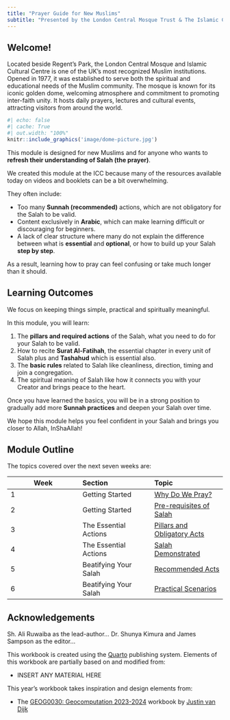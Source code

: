 ```yaml
---
title: "Prayer Guide for New Muslims" 
subtitle: "Presented by the London Central Mosque Trust & The Islamic Cultural Centre (ICC)"
---
```


## Welcome! {.unnumbered}

Located beside Regent’s Park, the London Central Mosque and Islamic Cultural Centre is one of the UK’s most recognized Muslim institutions. Opened in 1977, it was established to serve both the spiritual and educational needs of the Muslim community. The mosque is known for its iconic golden dome, welcoming atmosphere and commitment to promoting inter-faith unity. It hosts daily prayers, lectures and cultural events, attracting visitors from around the world.

```r
#| echo: false
#| cache: True
#| out.width: "100%"
knitr::include_graphics('image/dome-picture.jpg') 
```

This module is designed for new Muslims and for anyone who wants to **refresh their understanding of Salah (the prayer)**.

We created this module at the ICC because many of the resources available today on videos and booklets can be a bit overwhelming.

They often include:

-   Too many **Sunnah (recommended)** actions, which are not obligatory for the Salah to be valid.
-   Content exclusively in **Arabic**, which can make learning difficult or discouraging for beginners.
-   A lack of clear structure where many do not explain the difference between what is **essential** and **optional**, or how to build up your Salah **step by step**.

As a result, learning how to pray can feel confusing or take much longer than it should.

## Learning Outcomes {.unnumbered}

We focus on keeping things simple, practical and spiritually meaningful.

In this module, you will learn:

1.  The **pillars and required actions** of the Salah, what you need to do for your Salah to be valid.
2.  How to recite **Surat Al-Fatihah**, the essential chapter in every unit of Salah plus and **Tashahud** which is essential also.
3.  The **basic rules** related to Salah like cleanliness, direction, timing and join a congregation.
4.  The spiritual meaning of Salah like how it connects you with your Creator and brings peace to the heart.

<!--# Perhaps change the order of above and make it link better to the whole module structure -->

Once you have learned the basics, you will be in a strong position to gradually add more **Sunnah practices** and deepen your Salah over time.

We hope this module helps you feel confident in your Salah and brings you closer to Allah, InShaAllah!

## Module Outline {.unnumbered}

The topics covered over the next seven weeks are:

| Week | Section | Topic |
|------------------------|:-----------------------|:-----------------------|
| 1 | Getting Started | [Why Do We Pray?]({{< var urls.u01 >}}) |
| 2 | Getting Started | [Pre-requisites of Salah]({{< var urls.u02 >}}) |
| 3 | The Essential Actions | [Pillars and Obligatory Acts]({{< var urls.u03 >}}) |
| 4 | The Essential Actions | [Salah Demonstrated]({{< var urls.u05 >}}) |
| 5 | Beatifying Your Salah | [Recommended Acts]({{< var urls.u06 >}}) |
| 6 | Beatifying Your Salah | [Practical Scenarios]({{< var urls.u07 >}}) |

## Acknowledgements {.unnumbered}

Sh. Ali Ruwaiba as the lead-author... Dr. Shunya Kimura and James Sampson as the editor...

This workbook is created using the [Quarto](https://quarto.org/) publishing system. Elements of this workbook are partially based on and modified from:

-   INSERT ANY MATERIAL HERE

This year's workbook takes inspiration and design elements from:

-   The [GEOG0030: Geocomputation 2023-2024](https://jtvandijk.github.io/GEOG0030_20232024/) workbook by [Justin van Dijk](https://www.mappingdutchman.com)
